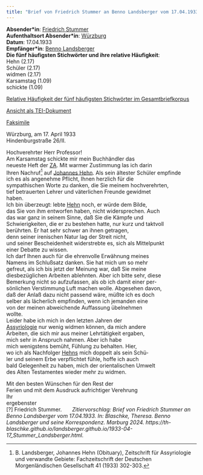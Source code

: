 ```yaml
---
title: "Brief von Friedrich Stummer an Benno Landsberger vom 17.04.1933"
---
```


**Absender\*in**: [Friedrich Stummer](https://www.wikidata.org/wiki/Q1417449)   
**Aufenthaltsort Absender\*in**: [Würzburg](https://www.geonames.org/3220897/kreisfreie-stadt-wuerzburg.html)  
**Datum**: 17.04.1933   
**Empfänger\*in**: [Benno Landsberger](http://www.wikidata.org/entity/Q67592)  
**Die fünf häufigsten Stichwörter und ihre relative Häufigkeit**:  
Hehn (2.17)  
Schüler (2.17)  
widmen (2.17)  
Karsamstag (1.09)  
schickte (1.09)  

[Relative Häufigkeit der fünf häufigsten Stichwörter im Gesamtbriefkorpus](1933-04-17_Stummer_Landsberger_wordfrequency.qmd){target="_blank"}   
 
[Ansicht als TEI-Dokument](files/letters/tei/1933-04-17_Stummer_Landsberger.xml){target="_blank"}    

[Faksimile](files/letters/pdf/1933-04-17_Stummer_Landsberger.pdf){target="_blank"}  

Würzburg, am 17. April 1933  
Hindenburgstraße 26/II.  
  
Hochverehrter Herr Professor!<br/>
Am Karsamstag schickte mir mein Buchhändler das<br/>
neueste Heft der [ZA](https://d-nb.info/01262635X). Mit warmer Zustimmung las ich darin<br/>
Ihren Nachruf^[B. Landsberger, Johannes Hehn (Obituary), Zeitschrift für Assyriologie und verwandte Gebiete: Fachzeitschrift der Deutschen Morgenländischen Gesellschaft 41 (1933) 302-303.] auf [Johannes Hehn](https://www.wikidata.org/wiki/Q23562017). Als sein ältester Schüler empfinde<br/>
ich es als angenehme Pflicht, Ihnen herzlich für die<br/>
sympathischen Worte zu danken, die Sie meinem hochverehrten,<br/>
tief betrauerten Lehrer und väterlichen Freunde gewidmet<br/>
haben.<br/>
Ich bin überzeugt: lebte [Hehn](https://www.wikidata.org/wiki/Q23562017) noch, er würde dem Bilde,<br/>
das Sie von ihm entworfen haben, nicht widersprechen. Auch<br/>
das war ganz in seinem Sinne, daß Sie die Kämpfe und<br/>
Schwierigkeiten, die er zu bestehen hatte, nur kurz und taktvoll<br/>
berührten. Er hat sehr schwer an ihnen getragen,<br/>
denn seiner irenischen Natur lag der Streit nicht,<br/>
und seiner Bescheidenheit widerstrebte es, sich als Mittelpunkt<br/>
einer Debatte zu wissen.<br/>
Ich darf Ihnen auch für die ehrenvolle Erwähnung meines<br/>
Namens im Schlußsatz danken. Sie hat mich um so mehr<br/>
gefreut, als ich bis jetzt der Meinung war, daß Sie meine<br/>
diesbezüglichen Arbeiten ablehnten. Aber ich bitte sehr, diese<br/>
Bemerkung nicht so aufzufassen, als ob ich damit einer per-<br/>
sönlichen Verstimmung Luft machen wolle. Abgesehen davon,<br/>
daß der Anlaß dazu nicht passend wäre, müßte ich es doch<br/>
selber als lächerlich empfinden, wenn ich jemanden eine<br/>
von der meinen abweichende Auffassung übelnehmen<br/>
wollte.<br/>
Leider habe ich mich in den letzten Jahren der<br/>
[Assyriologie](https://www.wikidata.org/wiki/Q156859) nur wenig widmen können, da mich andere<br/>
Arbeiten, die sich mir aus meiner Lehrtätigkeit ergaben,<br/>
mich sehr in Anspruch nahmen. Aber ich habe<br/>
mich wenigstens bemüht, Fühlung zu behalten. Hier,<br/>
wo ich als Nachfolger [Hehns](https://www.wikidata.org/wiki/Q23562017) mich doppelt als sein Schü-<br/>
ler und seinem Erbe verpflichtet fühle, hoffe ich auch<br/>
bald Gelegenheit zu haben, mich der orientalischen Umwelt<br/>
des Alten Testamentes wieder mehr zu widmen.<br/>

Mit den besten Wünschen für den Rest der<br/>
Ferien und mit dem Ausdruck aufrichtiger Verehrung<br/>
Ihr<br/>
ergebenster<br/>
[?] Friedrich Stummer.
&nbsp;
&nbsp;
&nbsp;
*Zitiervorschlag: Brief von Friedrich Stummer an Benno Landsberger vom 17.04.1933. In: Blaschke, Theresa. Benno Landsberger und seine Korrespondenz. Marburg 2024. https://th-blaschke.github.io/landsberger.github.io/1933-04-17_Stummer_Landsberger.html.*
